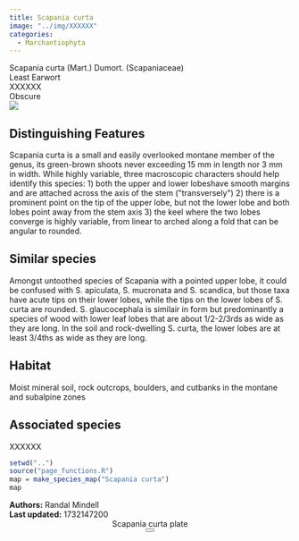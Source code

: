 ```yaml
---
title: Scapania curta
image: "../img/XXXXXX"
categories:
  - Marchantiophyta
---
```


<div class="info-panel">
 <div class="info-top">
  <div class="taxon-scientific"><span class="taxon-name">Scapania curta</span> <span class="taxon-authority">(Mart.) Dumort.</span> <span class="taxon-family">(Scapaniaceae)</span></div>
  <div class="taxon-common">Least Earwort</div>
 </div>
 <div class="info-bottom">
  <div class="taxon-qnd">XXXXXX</div>
  <div class="taxon-abundance">Obscure</div>
 </div>
</div>
<div class="imerss-content-frame">
 <div class="imerss-image-header">
  <div class="imerss-image-holder imerss-column-left" data-toggle="tooltip" style="background-image: url(../img/XXXXXX)" title="XXXXXX">
  </div>

  <div class="imerss-image-holder imerss-column-right" data-toggle="tooltip" style="background-image: url(../img/XXXXXX)" title="XXXXXX">
  </div>
 
 </div>
 <div class="imerss-content-lower">
  <div class="imerss-column-left">
  <div class="tab-microscope" data-micromodal-trigger="modal-plate">
  <img src="../img/bryo guide microscope.png"/>
  </div>

<h2>Distinguishing Features</h2>

Scapania curta is a small and easily overlooked montane member of the genus, its green-brown shoots never exceeding 15 mm in length nor 3 mm in width. While highly variable, three macroscopic characters should help identify this species: 1) both the upper and lower lobeshave smooth margins and are attached across the axis of the stem (&quot;transversely&quot;) 2) there is a prominent point on the tip of the upper lobe, but not the lower lobe and both lobes point away from the stem axis  3) the keel where the two lobes converge is highly variable, from linear to arched along a fold that can be angular to rounded.

<h2>Similar species</h2>

Amongst untoothed species of Scapania with a pointed upper lobe, it could be confused with S. apiculata, S. mucronata and S. scandica, but those taxa have acute tips on their lower lobes, while the tips on the lower lobes of S. curta are rounded. S. glaucocephala is similair in form but predominantly a species of wood with lower leaf lobes that are about 1/2-2/3rds as wide as they are long. In the soil and rock-dwelling S. curta, the lower lobes are at least 3/4ths as wide as they are long.

<h2>Habitat</h2>

Moist mineral soil, rock outcrops, boulders, and cutbanks in the montane and subalpine zones

<h2>Associated species</h2>

XXXXXX
</div>

<div class="imerss-column-right">

<div class="imerss-image-holder imerss-column-right" data-toggle="tooltip" style="background-image: url(../img/XXXXX)" title="XXXXX">
</div>

<div class="imerss-map-holder">
```r
setwd("..")
source("page_functions.R")
map = make_species_map("Scapania curta")
map
```
</div>

</div>

</div>
</div>

<div class="taxon-footer">
 <div class="taxon-authors"><b>Authors:</b> <span>Randal Mindell</span></div>
 <div class="taxon-update"><b>Last updated:</b> <span>1732147200</span></div>
</div>

<div class="modal micromodal-slide" id="modal-plate" aria-hidden="true">
 <div class="modal__overlay" tabindex="-1" data-micromodal-close>
  <div class="modal__container" role="dialog" aria-modal="true" aria-labelledby="modal-plate-title" >
   <header class="modal__header">
   <div class="modal__title" id="modal-plate-title">
  Scapania curta plate
   </div>
   <button class="modal__close" aria-label="Close" data-micromodal-close></button>
   </header>
  <div class="modal__content" id="modal-plate-content">
   <div class="imerss-image-holder" data-toggle="tooltip" style="background-image: url(../img/XXXXX)" title="XXXXX">
  </div>
  </div>
  </div>
 </div>
</div>

<script src="../js/micromodal.min.js"></script>
<link href="../css/style-taxon.css" rel="stylesheet">
<link href="../css/micromodal.css" rel="stylesheet">

<script>
MicroModal.init();
</script>

